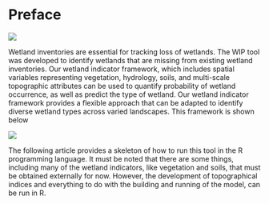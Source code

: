 # Preface {.unnumbered}

![](Data/hoh_ex.png)

Wetland inventories are essential for tracking loss of wetlands. The WIP tool was developed to identify wetlands that are missing from existing wetland inventories. Our wetland indicator framework, which includes spatial variables representing vegetation, hydrology, soils, and multi-scale topographic attributes can be used to quantify probability of wetland occurrence, as well as predict the type of wetland. Our wetland indicator framework provides a flexible approach that can be adapted to identify diverse wetland types across varied landscapes. This framework is shown below

![](Data/indices.png)

The following article provides a skeleton of how to run this tool in the R programming language. It must be noted that there are some things, including many of the wetland indicators, like vegetation and soils, that must be obtained externally for now. However, the development of topographical indices and everything to do with the building and running of the model, can be run in R.

